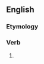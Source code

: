 ==English==

===Etymology===
{{suffix|en|confound|eth|nocat=1}}

===Verb===
{{head|en|verb form}}

# {{en-archaic third-person singular of|confound}}